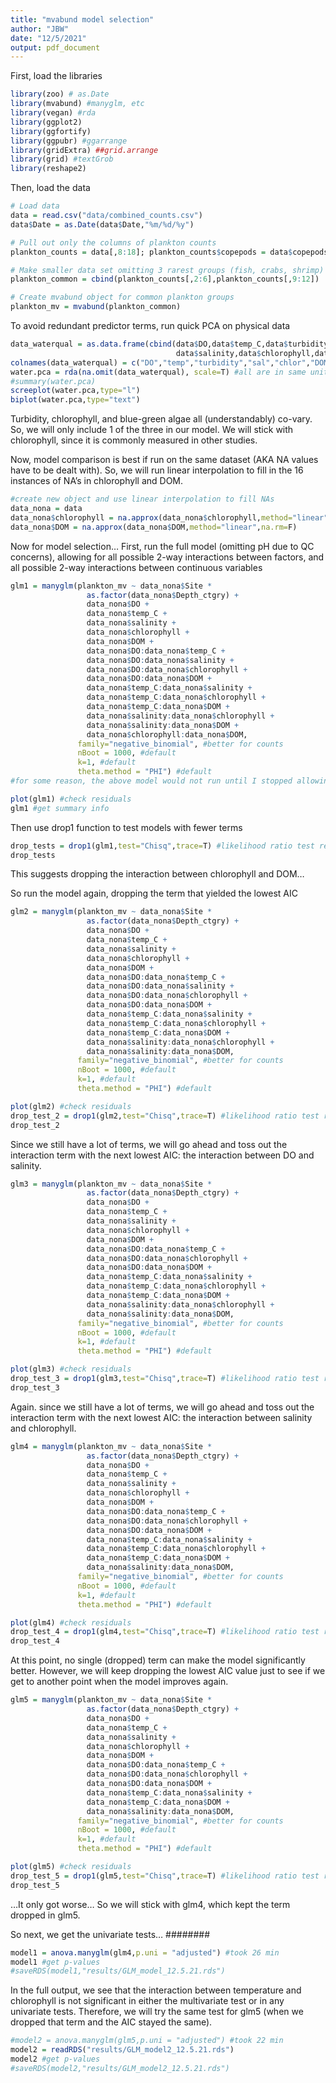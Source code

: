 ```yaml
---
title: "mvabund model selection"
author: "JBW"
date: "12/5/2021"
output: pdf_document
---
```


First, load the libraries
```r
library(zoo) # as.Date
library(mvabund) #manyglm, etc
library(vegan) #rda
library(ggplot2)
library(ggfortify)
library(ggpubr) #ggarrange
library(gridExtra) ##grid.arrange
library(grid) #textGrob
library(reshape2)
```

Then, load the data
```r
# Load data
data = read.csv("data/combined_counts.csv")
data$Date = as.Date(data$Date,"%m/%d/%y")

# Pull out only the columns of plankton counts
plankton_counts = data[,8:18]; plankton_counts$copepods = data$copepods

# Make smaller data set omitting 3 rarest groups (fish, crabs, shrimp)
plankton_common = cbind(plankton_counts[,2:6],plankton_counts[,9:12])

# Create mvabund object for common plankton groups
plankton_mv = mvabund(plankton_common)
```

To avoid redundant predictor terms, run quick PCA on physical data
```r
data_waterqual = as.data.frame(cbind(data$DO,data$temp_C,data$turbidity,
                                     data$salinity,data$chlorophyll,data$DOM,data$BGA))
colnames(data_waterqual) = c("DO","temp","turbidity","sal","chlor","DOM","BGA")
water.pca = rda(na.omit(data_waterqual), scale=T) #all are in same units, no need to scale
#summary(water.pca)
screeplot(water.pca,type="l")
biplot(water.pca,type="text")
```
Turbidity, chlorophyll, and blue-green algae all (understandably) co-vary. So, we will only include 1 of the three in our model. We will stick with chlorophyll, since it is commonly measured in other studies.

Now, model comparison is best if run on the same dataset (AKA NA values have to be dealt with). So, we will run linear interpolation to fill in the 16 instances of NA's in chlorophyll and DOM.
```r
#create new object and use linear interpolation to fill NAs
data_nona = data
data_nona$chlorophyll = na.approx(data_nona$chlorophyll,method="linear",na.rm=F)
data_nona$DOM = na.approx(data_nona$DOM,method="linear",na.rm=F)
```

Now for model selection... 
First, run the full model (omitting pH due to QC concerns), allowing for all possible 2-way interactions between factors, and all possible 2-way interactions between continuous variables
```r
glm1 = manyglm(plankton_mv ~ data_nona$Site * 
                 as.factor(data_nona$Depth_ctgry) + 
                 data_nona$DO + 
                 data_nona$temp_C + 
                 data_nona$salinity +
                 data_nona$chlorophyll +
                 data_nona$DOM + 
                 data_nona$DO:data_nona$temp_C + 
                 data_nona$DO:data_nona$salinity + 
                 data_nona$DO:data_nona$chlorophyll + 
                 data_nona$DO:data_nona$DOM + 
                 data_nona$temp_C:data_nona$salinity + 
                 data_nona$temp_C:data_nona$chlorophyll + 
                 data_nona$temp_C:data_nona$DOM + 
                 data_nona$salinity:data_nona$chlorophyll + 
                 data_nona$salinity:data_nona$DOM + 
                 data_nona$chlorophyll:data_nona$DOM,
               family="negative_binomial", #better for counts
               nBoot = 1000, #default
               k=1, #default
               theta.method = "PHI") #default
#for some reason, the above model would not run until I stopped allowing interactions between the factor variables (site, depth category) and the numeric ones...

plot(glm1) #check residuals
glm1 #get summary info
```

Then use drop1 function to test models with fewer terms
```r
drop_tests = drop1(glm1,test="Chisq",trace=T) #likelihood ratio test recommended for GLMs
drop_tests
```
This suggests dropping the interaction between chlorophyll and DOM...

So run the model again, dropping the term that yielded the lowest AIC
```r
glm2 = manyglm(plankton_mv ~ data_nona$Site * 
                 as.factor(data_nona$Depth_ctgry) + 
                 data_nona$DO + 
                 data_nona$temp_C + 
                 data_nona$salinity +
                 data_nona$chlorophyll +
                 data_nona$DOM + 
                 data_nona$DO:data_nona$temp_C + 
                 data_nona$DO:data_nona$salinity + 
                 data_nona$DO:data_nona$chlorophyll + 
                 data_nona$DO:data_nona$DOM + 
                 data_nona$temp_C:data_nona$salinity + 
                 data_nona$temp_C:data_nona$chlorophyll + 
                 data_nona$temp_C:data_nona$DOM + 
                 data_nona$salinity:data_nona$chlorophyll + 
                 data_nona$salinity:data_nona$DOM,
               family="negative_binomial", #better for counts
               nBoot = 1000, #default
               k=1, #default
               theta.method = "PHI") #default

plot(glm2) #check residuals
drop_test_2 = drop1(glm2,test="Chisq",trace=T) #likelihood ratio test recommended for GLMs
drop_test_2
```
Since we still have a lot of terms, we will go ahead and toss out the interaction term with the next lowest AIC: the interaction between DO and salinity.

```r
glm3 = manyglm(plankton_mv ~ data_nona$Site * 
                 as.factor(data_nona$Depth_ctgry) + 
                 data_nona$DO + 
                 data_nona$temp_C + 
                 data_nona$salinity +
                 data_nona$chlorophyll +
                 data_nona$DOM + 
                 data_nona$DO:data_nona$temp_C + 
                 data_nona$DO:data_nona$chlorophyll + 
                 data_nona$DO:data_nona$DOM + 
                 data_nona$temp_C:data_nona$salinity + 
                 data_nona$temp_C:data_nona$chlorophyll + 
                 data_nona$temp_C:data_nona$DOM + 
                 data_nona$salinity:data_nona$chlorophyll + 
                 data_nona$salinity:data_nona$DOM,
               family="negative_binomial", #better for counts
               nBoot = 1000, #default
               k=1, #default
               theta.method = "PHI") #default

plot(glm3) #check residuals
drop_test_3 = drop1(glm3,test="Chisq",trace=T) #likelihood ratio test recommended for GLMs
drop_test_3
```
Again. since we still have a lot of terms, we will go ahead and toss out the interaction term with the next lowest AIC: the interaction between salinity and chlorophyll.

```r
glm4 = manyglm(plankton_mv ~ data_nona$Site * 
                 as.factor(data_nona$Depth_ctgry) + 
                 data_nona$DO + 
                 data_nona$temp_C + 
                 data_nona$salinity +
                 data_nona$chlorophyll +
                 data_nona$DOM + 
                 data_nona$DO:data_nona$temp_C + 
                 data_nona$DO:data_nona$chlorophyll + 
                 data_nona$DO:data_nona$DOM + 
                 data_nona$temp_C:data_nona$salinity + 
                 data_nona$temp_C:data_nona$chlorophyll + 
                 data_nona$temp_C:data_nona$DOM + 
                 data_nona$salinity:data_nona$DOM,
               family="negative_binomial", #better for counts
               nBoot = 1000, #default
               k=1, #default
               theta.method = "PHI") #default

plot(glm4) #check residuals
drop_test_4 = drop1(glm4,test="Chisq",trace=T) #likelihood ratio test recommended for GLMs
drop_test_4
```
At this point, no single (dropped) term can make the model significantly better. However, we will keep dropping the lowest AIC value just to see if we get to another point when the model improves again.

```r
glm5 = manyglm(plankton_mv ~ data_nona$Site * 
                 as.factor(data_nona$Depth_ctgry) + 
                 data_nona$DO + 
                 data_nona$temp_C + 
                 data_nona$salinity +
                 data_nona$chlorophyll +
                 data_nona$DOM + 
                 data_nona$DO:data_nona$temp_C + 
                 data_nona$DO:data_nona$chlorophyll + 
                 data_nona$DO:data_nona$DOM + 
                 data_nona$temp_C:data_nona$salinity + 
                 data_nona$temp_C:data_nona$DOM + 
                 data_nona$salinity:data_nona$DOM,
               family="negative_binomial", #better for counts
               nBoot = 1000, #default
               k=1, #default
               theta.method = "PHI") #default

plot(glm5) #check residuals
drop_test_5 = drop1(glm5,test="Chisq",trace=T) #likelihood ratio test recommended for GLMs
drop_test_5
```
...It only got worse... So we will stick with glm4, which kept the term dropped in glm5.

So next, we get the univariate tests...
########
```r
model1 = anova.manyglm(glm4,p.uni = "adjusted") #took 26 min
model1 #get p-values
#saveRDS(model1,"results/GLM_model_12.5.21.rds")
```
In the full output, we see that the interaction between temperature and chlorophyll is not significant in either the multivariate test or in any univariate tests. Therefore, we will try the same test for glm5 (when we dropped that term and the AIC stayed the same).

```r
#model2 = anova.manyglm(glm5,p.uni = "adjusted") #took 22 min
model2 = readRDS("results/GLM_model2_12.5.21.rds")
model2 #get p-values
#saveRDS(model2,"results/GLM_model2_12.5.21.rds")
```

